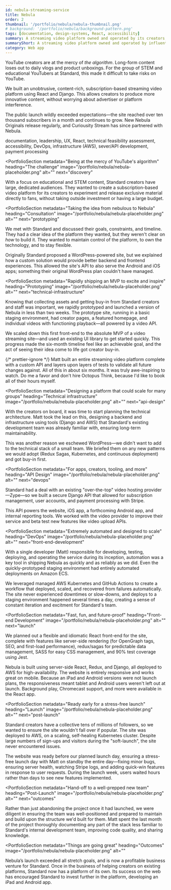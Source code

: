 ```yaml
---
id: nebula-streaming-service
title: Nebula
order: 2
thumbnail: '/portfolio/nebula/nebula-thumbnail.png'
# background: '/portfolio/nebula/background-pattern.png'
tags: [documentation, design-systems, React, accessibility]
summary: A streaming video platform owned and operated by its creators, with full creative control and a profitable, direct-to-consumer business model.
summaryShort: A streaming video platform owned and operated by influential creators.
category: Web app
---
```




<PortfolioSummary next="the-challenge">

<div>
  <IconHeading problem />

YouTube creators are at the mercy of _the algorithm_. Long-form content loses out to daily vlogs and product unboxings. For the group of STEM and educational YouTubers at Standard, this made it difficult to take risks on YouTube.

</div>

<div>
  <IconHeading solution />

We built an unobtrusive, content-rich, subscription-based streaming video platform using React and Django. This allows creators to produce more innovative content, without worrying about advertiser or platform interference.

</div>

<div>
  <IconHeading result />

The public launch wildly exceeded expectations—the site reached over ten thousand subscribers in a month and continues to grow. New Nebula Originals release regularly, and Curiousity Stream has since partnered with Nebula.

</div>

<div>
  <IconHeading role />

documentation, leadership, UX, React, technical feasibility assessment, accessibility, DevOps, infrastructure (AWS), sever/API development, payment processing

  </div>
</PortfolioSummary>

<ImagePanel dark alt="" image="/portfolio/nebula/video-wall.jpg" />

<PortfolioSection
  metadata="Being at the mercy of YouTube's algorithm"
  heading="The challenge"
  image="/portfolio/nebula/nebula-placeholder.png"
  alt=""
  next="discovery"
  >

With a focus on educational and <def title="science, technology, engineering, and mathmaticals">STEM</def> content, Standard creators have large, dedicated audiences. They wanted to create a subscription-based video platform for its creators to experiment and release exclusive material directly to fans, without taking outside investment or having a large budget.

</PortfolioSection>

<PortfolioSection
  metadata="Taking the idea from nebulous to Nebula"
  heading="Consultation"
  image="/portfolio/nebula/nebula-placeholder.png"
  alt=""
  next="prototyping"
  >

We met with Standard and discussed their goals, constraints, and timeline. They had a clear idea of the platform they wanted, but they weren't clear on _how_ to build it. They wanted to maintain control of the platform, to own the technology, and to stay flexible.

Originally Standard proposed a WordPress-powered site, but we explained how a custom solution would provide better backend and frontend experiences. This allowed the site's API to also serve the Android and iOS apps; something their original WordPress plan couldn't have managed.

</PortfolioSection>

<PortfolioSection
  metadata="Rapidly shipping an MVP to excite and inspire"
  heading="Prototyping"
  image="/portfolio/nebula/nebula-placeholder.png"
  alt=""
  next="technical-infrastructure"
  >

Knowing that collecting assets and getting buy-in from Standard creators and staff was important, we rapidly prototyped and launched a version of Nebula in less than two weeks. The prototype site, running in a basic staging environment, had creator pages, a featured homepage, and individual videos with functioning playback—all powered by a video API.

We scaled down this first front-end to the absolute <def title="Minimum viable product">MVP</def> of a video streaming site—and used an existing UI library to get started quickly. This progress made the six-month timeline feel like an achievable goal, and the act of seeing their idea come to life got creator buy-in.

</PortfolioSection>

<Divider light />

<Panel dark>
<Testimonial
  author="Dave Wiskus"
  position="CEO"
  company="Standard Broadcast"
  url="https://standard.tv"
>

<Paragraph large inverse>
  {/* prettier-ignore */}
  Matt built an entire <Link
    as="a"
    href="https://watchnebula.com/"
    css={css`
      color: #e33592;
    `}
  >
    streaming video platform
  </Link> complete with a custom API and layers upon layers of tests to validate all future changes against.
  All of this in about six months. It was truly awe-inspiring to watch.
</Paragraph>

<Paragraph large inverse>
  Do me a favor and don't hire Octopus Think, because I'd like to book all of their hours myself.
</Paragraph>

</Testimonial>

</Panel>

<PortfolioSection
  metadata="Designing a platform that could scale for many groups"
  heading="Technical infrastructure"
  image="/portfolio/nebula/nebula-placeholder.png"
  alt=""
  next="api-design"
  >

With the creators on board, it was time to start planning the technical architecture. Matt took the lead on this, designing a backend and infrastructure using tools (Django and AWS) that Standard's existing development team was already familiar with, ensuring long-term maintainability.

This was another reason we eschewed WordPress—we didn't want to add to the technical stack of a small team. We briefed them on any new patterns we would adopt (Redux Sagas, Kubernetes, and continuous deployment) and got buy-in first.

</PortfolioSection>

<PortfolioSection
  metadata="For apps, creators, tooling, and more"
  heading="API Design"
  image="/portfolio/nebula/nebula-placeholder.png"
  alt=""
  next="devops"
  >

Standard had a deal with an existing "over-the-top" video hosting provider—Zype—so we built a secure Django API that allowed for subscription management, user accounts, and payment processing with Stripe.

This API powers the website, iOS app, a forthcoming Android app, and internal reporting tools. We worked with the video provider to improve their service and beta test new features like video upload APIs.

</PortfolioSection>

<PortfolioSection
  metadata="Extremely automated and designed to scale"
  heading="DevOps"
  image="/portfolio/nebula/nebula-placeholder.png"
  alt=""
  next="front-end-development"
  >

With a single developer (Matt) responsible for developing, testing, deploying, and operating the service during its inception, automation was a key tool in shipping Nebula as quickly and as reliably as we did. Even the quickly-prototyped staging environment had entirely automated deployments on Amazon ECS.

We leveraged managed AWS Kubernetes and GitHub Actions to create a workflow that deployed, scaled, and recovered from failures automatically. The site never experienced downtimes or slow-downs, and deploys to a staging environment happened several times a day, creating a sense of constant iteration and excitment for Standard's team.

</PortfolioSection>

<PortfolioSection
  metadata="Fast, fun, and future-proof"
  heading="Front-end Development"
  image="/portfolio/nebula/nebula-placeholder.png"
  alt=""
  next="launch"
  >

We planned out a flexible and idiomatic React front-end for the site, complete with features like server-side rendering (for OpenGraph tags, SEO, and first-load performance), redux/sagas for predictable data management, SASS for easy CSS management, and 90% test coverage using Jest.

Nebula is built using server-side React, Redux, and Django, all deployed to AWS for high-availability. The website is entirely responsive and works great on mobile. Because an iPad and Android versions were not launch plans, the responsiveness meant tablet and Android users weren't left out at launch. Background play, Chromecast support, and more were available in the React app.

</PortfolioSection>

<PortfolioSection
  metadata="Ready early for a stress-free launch"
  heading="Launch"
  image="/portfolio/nebula/nebula-placeholder.png"
  alt=""
  next="post-launch"
  >

Standard creators have a collective tens of millions of followers, so we wanted to ensure the site wouldn't fall over if popular. The site was deployed to AWS, on a scaling, self-healing Kubernetes cluster. Despite large numbers of sign-ups and visitors during the "soft-launch", the site never encountered issues.

The website was ready before our planned launch day, ensuring a stress-free launch day with Matt on standby the entire day—fixing minor bugs, ensuring server health, watching Stripe logs, and adding quick-win features in response to user requests. During the launch week, users waited hours rather than days to see new features implemented.

</PortfolioSection>

<PortfolioSection
  metadata="Hand-off to a well-prepped new team"
  heading="Post-Launch"
  image="/portfolio/nebula/nebula-placeholder.png"
  alt=""
  next="outcomes"
  >

Rather than just abandoning the project once it had launched, we were diligent in ensuring the team was well-positioned and prepared to maintain and build upon the structure we'd built for them. Matt spent the last month of the project thoroughly documenting any part of the stack less familiar to Standard's internal development team, improving code quality, and sharing knowledge.

</PortfolioSection>

<PortfolioSection
  metadata="Things are going great"
  heading="Outcomes"
  image="/portfolio/nebula/nebula-placeholder.png"
  alt=""
  >

Nebula’s launch exceeded all stretch goals, and is now a profitable business venture for Standard. Once in the business of helping creators on existing platforms, Standard now has a platform of its own. Its success on the web has encouraged Standard to invest further in the platform, developing an iPad and Android app.

</PortfolioSection>
